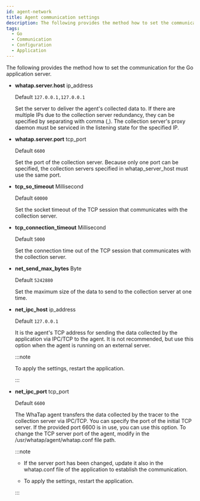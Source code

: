 ```yaml
---
id: agent-network
title: Agent communication settings
description: The following provides the method how to set the communication for the application server.
tags:
  - Go
  - Communication
  - Configuration
  - Application
---
```


The following provides the method how to set the communication for the Go application server.

- **whatap.server.host** <span class='type'>ip_address</span>

  Default `127.0.0.1,127.0.0.1`

  Set the server to deliver the agent's collected data to. If there are multiple IPs due to the collection server redundancy, they can be specified by separating with comma (,). The collection server's proxy daemon must be serviced in the listening state for the specified IP.

- **whatap.server.port** <span class='type'>tcp_port</span>

  Default `6600`

  Set the port of the collection server. Because only one port can be specified, the collection servers specified in whatap_server_host must use the same port.

- **tcp_so_timeout** <span class='type'>Millisecond</span>

  Default `60000`

  Set the socket timeout of the TCP session that communicates with the collection server.

- **tcp_connection_timeout** <span class='type'>Millisecond</span>

  Default `5000`

  Set the connection time out of the TCP session that communicates with the collection server.

- **net_send_max_bytes** <span class='type'>Byte</span>

  Default `5242880`

  Set the maximum size of the data to send to the collection server at one time.

- **net_ipc_host** <span class='type'>ip_address</span>

  Default `127.0.0.1`

  It is the agent's TCP address for sending the data collected by the application via IPC/TCP to the agent. It is not recommended, but use this option when the agent is running on an external server.

  :::note

  To apply the settings, restart the application.

  :::

- **net_ipc_port** <span class='type'>tcp_port</span>

  Default `6600`

  The WhaTap agent transfers the data collected by the tracer to the collection server via IPC/TCP. You can specify the port of the initial TCP server. If the provided port 6600 is in use, you can use this option. To change the TCP server port of the agent, modify in the /usr/whatap/agent/whatap.conf file path.

  :::note

  - If the server port has been changed, update it also in the whatap.conf file of the application to establish the communication.

  - To apply the settings, restart the application.

  :::
